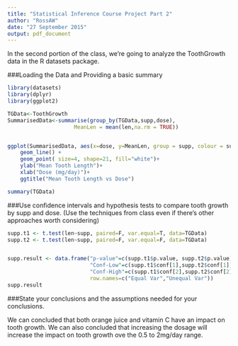```yaml
---
title: "Statistical Inference Course Project Part 2"
author: "RossAW"
date: "27 September 2015"
output: pdf_document
---
```


In the second portion of the class, we're going to analyze the ToothGrowth data in the R datasets package.

###Loading the Data and Providing a basic summary
```r
library(datasets)
library(dplyr)
library(ggplot2)

TGData<-ToothGrowth
SummarisedData<-summarise(group_by(TGData,supp,dose),
                     MeanLen = mean(len,na.rm = TRUE))


ggplot(SummarisedData, aes(x=dose, y=MeanLen, group = supp, colour = supp)) +
    geom_line() +
    geom_point( size=4, shape=21, fill="white")+
    ylab("Mean Tooth Length")+
    xlab("Dose (mg/day)")+
    ggtitle("Mean Tooth Length vs Dose")

summary(TGData)
```

###Use confidence intervals and hypothesis tests to compare tooth growth by supp and dose. (Use the techniques from class even if there’s other approaches worth considering)
```r
supp.t1 <- t.test(len~supp, paired=F, var.equal=T, data=TGData)
supp.t2 <- t.test(len~supp, paired=F, var.equal=F, data=TGData)


supp.result <- data.frame("p-value"=c(supp.t1$p.value, supp.t2$p.value),
                          "Conf-Low"=c(supp.t1$conf[1],supp.t2$conf[1]),
                          "Conf-High"=c(supp.t1$conf[2],supp.t2$conf[2]),
                          row.names=c("Equal Var","Unequal Var"))
supp.result
```

###State your conclusions and the assumptions needed for your conclusions.

We can concluded that both orange juice and vitamin C have an impact on tooth growth. We can also concluded that increasing the dosage will increase the impact on tooth growth ove the 0.5 to 2mg/day range.